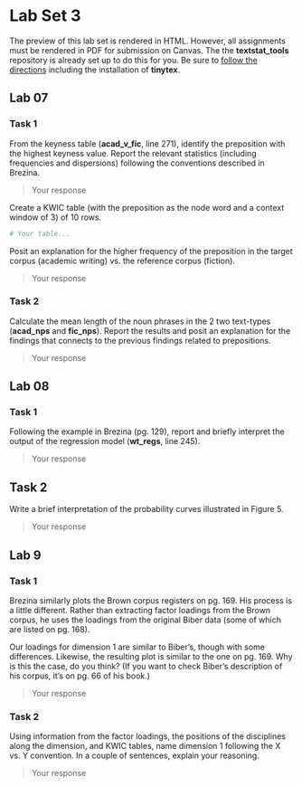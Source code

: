 
# Lab Set 3

::: {.callout-note}
The preview of this lab set is rendered in HTML. However, all assignments must be rendered in PDF for submission on Canvas. The the **textstat_tools** repository is already set up to do this for you. Be sure to [follow the directions](https://quarto.org/docs/output-formats/pdf-basics.html) including the installation of **tinytex**.
:::

## Lab 07

### Task 1

From the keyness table (**acad_v_fic**, line 271), identify the preposition with the highest keyness value. Report the relevant statistics (including frequencies and dispersions) following the conventions described in Brezina.

> Your response

Create a KWIC table (with the preposition as the node word and a context window of 3) of 10 rows.

```r
# Your table...
```

Posit an explanation for the higher frequency of the preposition in the target corpus (academic writing) vs. the reference corpus (fiction).

> Your response

### Task 2

Calculate the mean length of the noun phrases in the 2 two text-types (**acad_nps** and **fic_nps**). Report the results and posit an explanation for the findings that connects to the previous findings related to prepositions.

> Your response

## Lab 08

### Task 1

Following the example in Brezina (pg. 129), report and briefly interpret the output of the regression model  (**wt_regs**, line 245).

> Your response

## Task 2

Write a brief interpretation of the probability curves illustrated in Figure 5.

> Your response

## Lab 9

### Task 1

Brezina similarly plots the Brown corpus registers on pg. 169. His process is a little different. Rather than extracting factor loadings from the Brown corpus, he uses the loadings from the original Biber data (some of which are listed on pg. 168).

Our loadings for dimension 1 are similar to Biber's, though with some differences. Likewise, the resulting plot is similar to the one on pg. 169. Why is this the case, do you think? (If you want to check Biber's description of his corpus, it's on pg. 66 of his book.)

> Your response

### Task 2

Using information from the factor loadings, the positions of the disciplines along the dimension, and KWIC tables, name dimension 1 following the X vs. Y convention. In a couple of sentences, explain your reasoning.

> Your response

